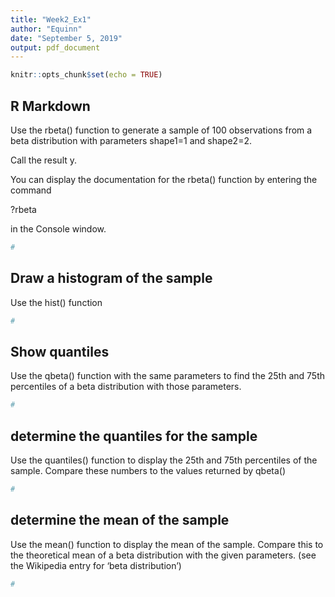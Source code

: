 ```yaml
---
title: "Week2_Ex1"
author: "Equinn"
date: "September 5, 2019"
output: pdf_document
---
```


```r
knitr::opts_chunk$set(echo = TRUE)
```

## R Markdown

Use the rbeta() function to generate a sample of 100 observations from a beta distribution with parameters shape1=1 and shape2=2.

Call the result y.

You can display the documentation for the rbeta() function by entering the command

?rbeta

in the Console window.

```r
#
```

## Draw a histogram of the sample

Use the hist() function

```r
#
```

## Show quantiles

Use the qbeta() function with the same parameters to find the 25th and 75th percentiles of a beta distribution with those parameters. 

```r
#
```

## determine the quantiles for the sample

Use the quantiles() function to display the 25th and 75th percentiles of the sample.  Compare these numbers to the values returned by qbeta()

```r
#
```

## determine the mean of the sample

Use the mean() function to display the mean of the sample.  Compare this to the theoretical mean of a beta distribution with the given parameters. (see the Wikipedia entry for 'beta distribution')

```r
#
```